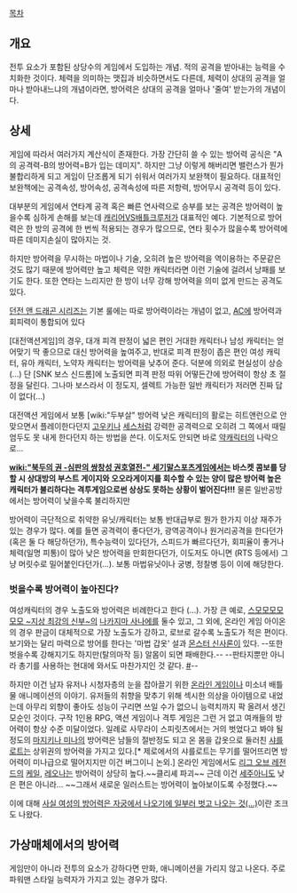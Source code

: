 [[목차]]

== 개요 ==
전투 요소가 포함된 상당수의 게임에서 도입하는 개념. 적의 공격을 받아내는 능력을 수치화한 것이다. 체력을 의미하는 맷집과 비슷하면서도 다른데, 체력이 상대의 공격을 얼마나 받아내느냐의 개념이라면, 방어력은 상대의 공격을 얼마나 '줄여' 받는가의 개념이다.

== 상세 ==
게임에 따라서 여러가지 계산식이 존재한다. 가장 간단히 쓸 수 있는 방어력 공식은 "A의 공격력-B의 방어력=B가 입는 데미지". 하지만 그냥 이렇게 해버리면 밸런스가 뭔가 불합리하게 되고 게임이 단조롭게 되기 쉬워서 여러가지 보완책이 필요하다. 대표적인 보완책에는 공격속성, 방어속성, 공격속성에 따른 저항력, 방어무시 공격력 등이 있다.

대부분의 게임에서 연타계 공격 혹은 빠른 연사력으로 승부를 보는 공격은 방어력이 높을수록 심하게 손해를 보는데 [[캐리어]]VS[[배틀크루저]]가 대표적인 예다. 기본적으로 방어력은 한 방의 공격에 한 번씩 적용되는 경우가 많으므로, 연타 횟수가 많을수록 방어력에 따른 데미지손실이 많아지는 것.

하지만 방어력을 무시하는 마법이나 기술, 오히려 높은 방어력을 역이용하는 주문같은 것도 많기 때문에 방어력만 높고 체력은 약한 캐릭터라면 이런 기술에 걸려서 낭패를 보기도 한다. 또한 연타는 느리지만 한 방이 너무 강해 방어력을 의미 없게 만드는 공격도 있다.

[[던전 앤 드래곤 시리즈]]는 기본 룰에는 따로 방어력이라는 개념이 없고, [[AC]]에 방어력과 회피력이 통합되어 있다

[대전액션게임]의 경우, 대개 피격 판정이 넓은 편인 거대한 캐릭터나 남성 캐릭터는 얻어맞기 딱 좋으므로 대신 방어력을 높여주고, 반대로 피격 판정이 좁은 편인 여성 캐릭터, 유아 캐릭터, 노약자 캐릭터는 방어력을 낮추어 준다. 덕분에 의외로 현실성이 상승(...) 단 [SNK 보스 신드롬]에 노출되면 피격 판정 따위 어떻든간에 방어력이 항상 초 절정을 달린다. 그나마 보스라서 이 정도지, 셀렉트 가능한 일반 캐릭터가 저러면 진짜 답이 없다(...) 

대전액션 게임에서 보통 [wiki:"두부살" 방어력 낮은 캐릭터]의 활로는 히트앤런으로 안 맞으면서 플레이한다던지 [[고우키]]나 [[세스]]처럼 강력한 공격력으로 오히려 그 쪽에서 때릴 엄두도 못 내게 한다던지 하는 방법을 쓴다. 이도저도 안되면 바로 [[약캐릭터]]의 나락으로...

'''[[wiki:"북두의 권 -심판의 쌍창성 권호열전-" 세기말스포츠게임]]에서는 바스켓 콤보를 당할 시 상대방의 부스트 게이지와 오오라게이지를 회수할 수 있는 양이 많은 방어력 높은 캐릭터가 불리하다는 격투게임으로썬 상상도 못하는 상황이 벌어진다!!!''' 물론 일반공방에서는 방어력이 낮을수록 불리하지만

방어력이 극단적으로 취약한 유닛/캐릭터는 보통 반대급부로 뭔가 한가지 이상 재주가 있는 경우가 많다. 예를 들면 공격력이 좋다던가, 광역공격이나 원거리공격을 한다던가(혹은 둘 다 해당하던가), 특수능력이 있다던가, 스피드가 빠르다던가, 회피율이 좋거나 체력(일명 피통)이 많아 낮은 방어력을 만회한다던가, 이도저도 아니면 (RTS 등에서) 그냥 머릿수로 밀어붙인다던가(...). 보통 마법유닛이나 궁병, 정찰병 등이 이에 해당한다.

=== 벗을수록 방어력이 높아진다? ===
여성캐릭터의 경우 노출도와 방어력은 비례한다고 한다 (…). 가장 큰 예로, [[스모모모모모모 ~지상 최강의 신부~]]의 [[나카지마 사나에]]를 둘수 있고, 그 외에, 온라인 게임 아이온의 경우 판금이 대체적으로 가장 노출도가 강하고, 로브로 갈수록 노출도가 적은 편이다. 보기와는 달리 마력으로 방어를 한다는 '마법 갑옷' 설과 [[몬스터 신사론]]이 있다. --또한 벗을수록 강해지기도 하지만(탈의마작 등) 알몸이 되면 패배한다.-- --판타지뿐만 아니라 총기를 사용하는 현대에 와서도 마찬가지인 것 같다. [http://www.doremihouse.com/bbs/333271 #]--

하지만 이건 남자 유저나 시청자층의 눈을 잡아끌기 위한 [[온라인 게임]]이나 미소녀 배틀물 애니메이션의 이야기. 유저들의 취향을 맞추기 위해 섹시한 의상을 아이템으로 내었는데 아무리 외향이 좋아도 성능이 구리면 쓰일 수가 없으니 능력치까지 팍 올려서 생긴 모순인 것이다. 구작 1인용 RPG, 액션 게임이나 격투 게임은 그런 거 없고 여캐들의 방어력이 항상 수준 미달이었다. 일례로 사무라이 스피릿츠에서는 거의 벗었다고 봐야 될 정도의 [[마지키나 미나]]의 방어력은 남들의 절반정도 되고 온 몸을 갑옷으로 둘러친 [[샤를로트]]는 상위권의 방어력을 가지고 있다.[* 제로에서의 샤를로트는 무기를  떨어뜨리면 방어력이 미나급으로 떨어지지만 이건 버그이니 논외.]
온라인 게임에서도 [[리그 오브 레전드]]의 [[케일]], [[레오나]]는 방어력이 상당히 높다.~~클리셰 파괴~~ 근데 이건 [[세주아니]]도 낮은 편은 아니라... ~~그래서 새로운 일러스트는 방어력이 높아보이도록 수정했다.~~

이에 대해 [http://io9.com/the-real-reason-that-women-in-fantasy-art-wear-such-ski-1522954638 사실 여성의 방어력은 자궁에서 나오기에 일부러 벗고 나오는 것(...)]이란 조크도 나왔다.

== 가상매체에서의 방어력 ==
게임만이 아니라 전투의 요소가 강하다면 만화, 애니메이션을 가리지 않고 나온다. 주로 파워맨 스타일 능력자가 가지고 있는 경우가 많다.

